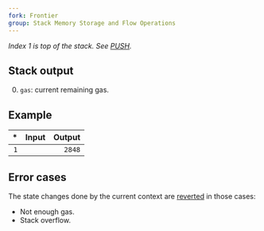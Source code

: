 ```yaml
---
fork: Frontier
group: Stack Memory Storage and Flow Operations
---
```


*Index 1 is top of the stack. See [PUSH](/#60).*

## Stack output

0. `gas`: current remaining gas.

## Example

| * | Input | Output |
|--:|------:|-------:|
| `1` | | `2848` |

## Error cases

The state changes done by the current context are [reverted](#FD) in those cases:
- Not enough gas.
- Stack overflow.
